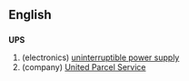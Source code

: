 ==English==
<!-- ===Pronunciation=== -->

==={{initialism}}===
'''UPS'''

# (electronics) [[uninterruptible power supply]]
# (company) [[United Parcel Service]]